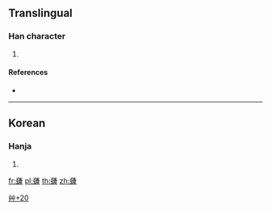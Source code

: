 {{character info/new}}
==Translingual==

===Han character===
{{Han char|rn=140|rad=艸|as=20|sn=26|four=|canj=TLIM}}

# {{defn|Han|sort=艸20}}

====References====
* {{Han ref|kx=1072.241|dj=1538.330|hdz=53338.031|uh=8644|ud=34372}}

----

==Korean==

===Hanja===
{{ko-hanja|hangeul=[[산]]|eumhun=|rv=san|mr=san|y=san}}

# {{defn|lang=ko|sort=艸20}}

[[Category:Korean-only CJKV Characters|艸+20]]

[[fr:虄]]
[[pl:虄]]
[[th:虄]]
[[zh:虄]]